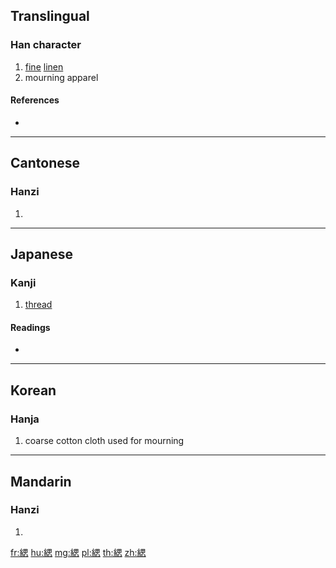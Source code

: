 {{character info/new}}
{{also|缌}}
==Translingual==

===Han character===
{{Han char|rn=120|rad=糸|as=09|sn=15|four=26930|canj=VFWP}}

# [[fine]] [[linen]]
# mourning apparel

====References====
* {{Han ref|kx=0931.030|dkj=27660|dj=1369.050|hdz=53427.070|uh=7DE6|ud=32230|bh=E6EB|bd=59115}}

----

==Cantonese==

===Hanzi===
{{yue-hanzi|jyut=si1|y=si1|sim=缌}}

# {{defn|lang=yue|sort=糸09}}

----

==Japanese==

===Kanji===
{{ja-kanji|grade=|rs=糸09}}

# [[thread]]

====Readings====
* {{ja-readings|on=[[し]] (shi)|kun=[[ぬの]] (nuno)|nanori=}}

----

==Korean==

===Hanja===
{{ko-hanja|hangeul=시|eumhun=|rv=si|mr=si|y=si}}

# coarse cotton cloth used for mourning

----

==Mandarin==

===Hanzi===
{{cmn-hanzi|sim=缌|pin=[[sī]] ([[si1]])|wg=ssu<sup>1</sup>}}

# {{defn|lang=cmn|sort=糸09}}

[[fr:緦]]
[[hu:緦]]
[[mg:緦]]
[[pl:緦]]
[[th:緦]]
[[zh:緦]]
